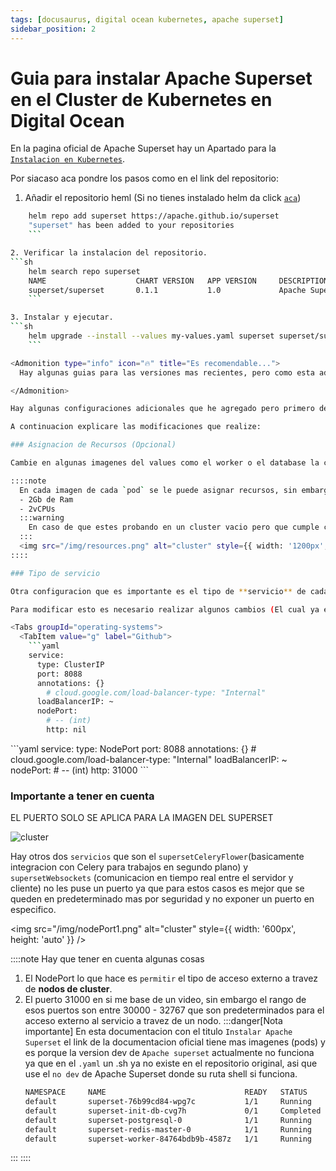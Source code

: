 ```yaml
---
tags: [docusaurus, digital ocean kubernetes, apache superset]
sidebar_position: 2
---
```

# Guia para instalar Apache Superset en el Cluster de Kubernetes en Digital Ocean


En la pagina oficial de Apache Superset hay un Apartado para la [`Instalacion en Kubernetes`](https://superset.apache.org/docs/installation/kubernetes/).

Por siacaso aca pondre los pasos como en el link del repositorio:
1. Añadir el repositorio heml (Si no tienes instalado helm da click [`aca`](https://helm.sh/docs/intro/install/)) 
```sh
    helm repo add superset https://apache.github.io/superset
    "superset" has been added to your repositories
    ```

2. Verificar la instalacion del repositorio.
```sh
    helm search repo superset
    NAME                    CHART VERSION   APP VERSION     DESCRIPTION
    superset/superset       0.1.1           1.0             Apache Superset is a modern, enterprise-ready b...
    ```

3. Instalar y ejecutar.
```sh
    helm upgrade --install --values my-values.yaml superset superset/superset
    ```

<Admonition type="info" icon="🔥" title="Es recomendable...">
  Hay algunas guias para las versiones mas recientes, pero como esta adaptado solo para minikube (por ahora solo siguiendo los pasos del link de arriba se puede mediante **localhost**) es necesario hacer algunos cambios para que funcione en nuestro cluster de kubernetes.

</Admonition>

Hay algunas configuraciones adicionales que he agregado pero primero dejare adjuntado la configuracion [`yaml`](https://github.com/Gustavito1/values-apachesuperset/blob/main/values1.yaml).

A continuacion explicare las modificaciones que realize:

### Asignacion de Recursos (Opcional)

Cambie en algunas imagenes del values como el worker o el database la cantidad de recursos del cpu o memoria y esto ayuda en caso de que no tengas recursos suficientes en el kubernetes o ya tengas otro programa instalado:

::::note
  En cada imagen de cada `pod` se le puede asignar recursos, sin embargo, esto solo se debe aplicar en caso tu cluster tenga pocos recursos o quieras añadir el apache superset al cluster teniendo otro software instalado; el Apache Superset para que funcione correctamente requiere:
  - 2Gb de Ram
  - 2vCPUs
  :::warning
    En caso de que estes probando en un cluster vacio pero que cumple con los requisitos minimos entonces dejalo como esta esa parte de **resources**. En caso no sepas que recursos asignarle puede pedirle ayuda a [`ChatGPT`](https://openai.com/chatgpt/) para estos casos.
  :::
  <img src="/img/resources.png" alt="cluster" style={{ width: '1200px', height: 'auto' }} />
::::

### Tipo de servicio

Otra configuracion que es importante es el tipo de **servicio** de cada imagen del componente ya sea del websocket como el *servicio* del propio `Superset` en general ya que en la version Oficial esta configurada como **ClusterIP** el cual expone la IP interna de nuestro **Cluster de Kubernetes** (osea localhost).

Para modificar esto es necesario realizar algunos cambios (El cual ya esta en el .yaml):

<Tabs groupId="operating-systems">
  <TabItem value="g" label="Github">
    ```yaml
    service:
      type: ClusterIP
      port: 8088
      annotations: {}
        # cloud.google.com/load-balancer-type: "Internal"
      loadBalancerIP: ~
      nodePort:
        # -- (int)
        http: nil
```
  </TabItem>
  <TabItem value="gm" label="Github Modificado">
      ```yaml
    service:
      type: NodePort
      port: 8088
      annotations: {}
        # cloud.google.com/load-balancer-type: "Internal"
      loadBalancerIP: ~
      nodePort:
          # -- (int)
          http: 31000
```
  </TabItem>
</Tabs>

### Importante a tener en cuenta
<p style={{ color: 'red', fontWeight: 'bold' }}>
  EL PUERTO SOLO SE APLICA PARA LA IMAGEN DEL SUPERSET
</p>
<img src="/img/nodePort.png" alt="cluster" style={{ width: '600px', height: 'auto' }} />

Hay otros dos `servicios` que son el `supersetCeleryFlower`(basicamente integracion con Celery para trabajos en segundo plano) y `supersetWebsockets` (comunicacion en tiempo real entre el servidor y cliente) no les puse un puerto ya que para estos casos es mejor que se queden en predeterminado mas por seguridad y no exponer un puerto en especifico.

<img src="/img/nodePort1.png" alt="cluster" style={{ width: '600px', height: 'auto' }} />

::::note
Hay que tener en cuenta algunas cosas
1. El NodePort lo que hace es `permitir` el tipo de acceso externo a travez de **nodos de cluster**.
2. El puerto 31000 en si me base de un video, sin embargo el rango de esos puertos son entre 30000 - 32767 que son predeterminados para el acceso externo al servicio a travez de un nodo.
  :::danger[Nota importante]
    En esta documentacion con el titulo `Instalar Apache Superset` el link de la documentacion oficial tiene mas imagenes (pods) y es porque la version dev de `Apache superset` actualmente no funciona ya que en el `.yaml` un .sh ya no
    existe en el repositorio original, asi que use el `no dev` de Apache Superset donde su ruta shell si funciona.
    ```sh
    NAMESPACE     NAME                               READY   STATUS      RESTARTS   AGE
    default       superset-76b99cd84-wpg7c           1/1     Running     0          23d
    default       superset-init-db-cvg7h             0/1     Completed   0          23d
    default       superset-postgresql-0              1/1     Running     0          23d
    default       superset-redis-master-0            1/1     Running     0          23d
    default       superset-worker-84764bdb9b-4587z   1/1     Running     0          23d
    ```
  :::
::::